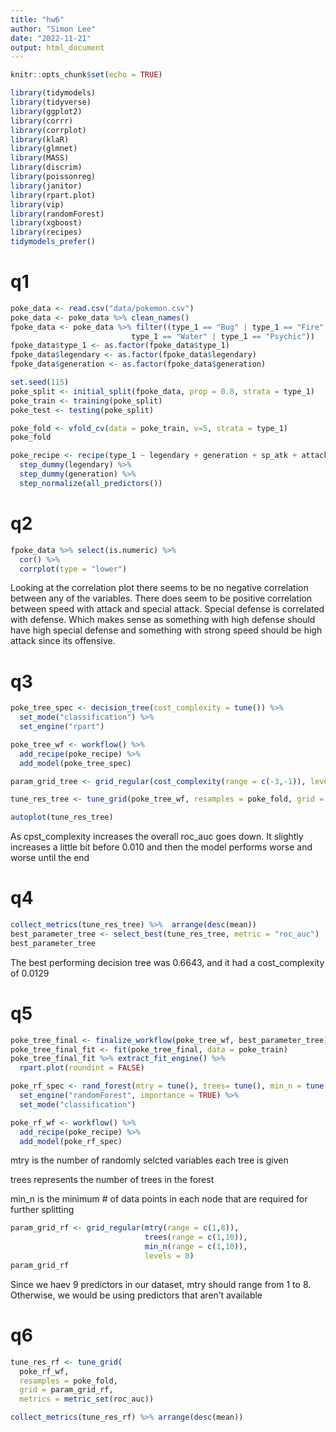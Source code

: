 ```yaml
---
title: "hw6"
author: "Simon Lee"
date: "2022-11-21"
output: html_document
---
```


```r
knitr::opts_chunk$set(echo = TRUE)
```

```r
library(tidymodels)
library(tidyverse)
library(ggplot2)
library(corrr)
library(corrplot)
library(klaR)
library(glmnet)
library(MASS)
library(discrim)
library(poissonreg)
library(janitor)
library(rpart.plot)
library(vip)
library(randomForest)
library(xgboost)
library(recipes)
tidymodels_prefer()
```

# q1
```r
poke_data <- read.csv("data/pokemon.csv")
poke_data <- poke_data %>% clean_names()
fpoke_data <- poke_data %>% filter((type_1 == "Bug" | type_1 == "Fire" | type_1 == "Grass" | type_1 == "Normal" |
                           type_1 == "Water" | type_1 == "Psychic"))
fpoke_data$type_1 <- as.factor(fpoke_data$type_1)
fpoke_data$legendary <- as.factor(fpoke_data$legendary)
fpoke_data$generation <- as.factor(fpoke_data$generation)

set.seed(115)
poke_split <- initial_split(fpoke_data, prop = 0.8, strata = type_1)
poke_train <- training(poke_split)
poke_test <- testing(poke_split)

poke_fold <- vfold_cv(data = poke_train, v=5, strata = type_1)
poke_fold

poke_recipe <- recipe(type_1 ~ legendary + generation + sp_atk + attack + speed + defense + hp + sp_def, data= poke_train) %>% 
  step_dummy(legendary) %>% 
  step_dummy(generation) %>% 
  step_normalize(all_predictors())
```

# q2
```r
fpoke_data %>% select(is.numeric) %>% 
  cor() %>% 
  corrplot(type = "lower")
```

Looking at the correlation plot there seems to be no negative correlation between any of the variables. There does seem to be positive correlation between speed with attack and special attack. Special defense is correlated with defense. Which makes sense
as something with high defense should have high special defense and something with strong speed should be high attack since its offensive.

# q3
```r
poke_tree_spec <- decision_tree(cost_complexity = tune()) %>% 
  set_mode("classification") %>% 
  set_engine("rpart")

poke_tree_wf <- workflow() %>% 
  add_recipe(poke_recipe) %>% 
  add_model(poke_tree_spec)

param_grid_tree <- grid_regular(cost_complexity(range = c(-3,-1)), levels = 10)

tune_res_tree <- tune_grid(poke_tree_wf, resamples = poke_fold, grid = param_grid_tree, metrics = metric_set(roc_auc))
```

```r
autoplot(tune_res_tree)
```

As cpst_complexity increases the overall roc_auc goes down. It slightly increases a little bit before 0.010 and then the model
performs worse and worse until the end

# q4
```r
collect_metrics(tune_res_tree) %>%  arrange(desc(mean))
best_parameter_tree <- select_best(tune_res_tree, metric = "roc_auc")
best_parameter_tree
```

The best performing decision tree was 0.6643, and it had a cost_complexity of 0.0129

# q5
```r
poke_tree_final <- finalize_workflow(poke_tree_wf, best_parameter_tree)
poke_tree_final_fit <- fit(poke_tree_final, data = poke_train)
poke_tree_final_fit %>% extract_fit_engine() %>% 
  rpart.plot(roundint = FALSE)
```

```r
poke_rf_spec <- rand_forest(mtry = tune(), trees= tune(), min_n = tune()) %>%
  set_engine("randomForest", importance = TRUE) %>% 
  set_mode("classification")

poke_rf_wf <- workflow() %>% 
  add_recipe(poke_recipe) %>% 
  add_model(poke_rf_spec)
```

mtry is the number of randomly selcted variables each tree is given

trees represents the number of trees in the forest

min_n is the minimum # of data points in each node that are required for further splitting

```r
param_grid_rf <- grid_regular(mtry(range = c(1,8)),
                              trees(range = c(1,10)),
                              min_n(range = c(1,10)),
                              levels = 8)
param_grid_rf
```

Since we haev 9 predictors in our dataset, mtry should range from 1 to 8. Otherwise, we would be using predictors that
aren't available

# q6
```r
tune_res_rf <- tune_grid(
  poke_rf_wf, 
  resamples = poke_fold, 
  grid = param_grid_rf, 
  metrics = metric_set(roc_auc))
```

```r
collect_metrics(tune_res_rf) %>% arrange(desc(mean))
```